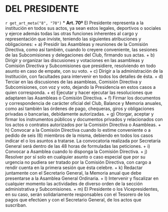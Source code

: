 # DEL PRESIDENTE {#cap8}

`r get_art_meta("8", "70")`
* **Art. 70º**
El Presidente representa a la institución en todos sus actos, ya sean estos legales, deportivos o sociales y ejerce además todas las otras funciones inherentes al cargo y representación que inviste, teniendo las siguientes atribuciones y obligaciones:
    + a) Presidir las Asambleas y reuniones de la Comisión Directiva, como así también, cuando lo creyere conveniente, las sesiones de las Subcomisiones y delegaciones del Club, firmando sus actas.
    + b) Dirigir y organizar las discusiones y votaciones en las asambleas y Comisión Directiva y Subcomisiones que presidiere, resolviendo en todo asunto en caso de empate, con su voto.
    + c) Dirigir a la administración de la Institución, con facultades para intervenir en todos los detalles de ésta.
    + d) Terciar en las discusiones de las asambleas, Comisión Directiva y Subcomisiones, con voz y voto, dejando la Presidencia en estos casos a quien corresponda.
    + e) Ejecutar y hacer ejecutar las resoluciones que adaptaren las Asambleas o Comisión Directiva.
    + f) Firmar los documentos y correspondencia de carácter oficial del Club, Balance y Memoria anuales, como así también las órdenes de pago, chequeras, giros y obligaciones privadas o bancarias, debidamente autorizadas.
    + g) Otorgar, aceptar y firmar los instrumentos públicos y documentos privados y relacionados con los actos o contratos autorizados por la Comisión Directiva o Asambleas.
    + h) Convocar a la Comisión Directiva cuando lo estime conveniente o a pedido de seis (6) miembros de la misma, debiendo en todos los casos indicar el o los asuntos a tratarse. La convocatoria realizada por Secretaría General será dentro de las 48 horas de formuladas las peticiones.
    + i) Convocar a Asamblea cuando lo disponga la Comisión Directiva.
    + j) Resolver por sí solo en cualquier asunto o caso especial que por su urgencia no pudiera ser tratado por la Comisión Directiva, con cargo a rendir cuenta en la primera sesión que ésta celebre.
    + k) Redactar juntamente con el Secretario General, la Memoria anual que debe presentarse a la Asamblea General Ordinaria.
    + l) Intervenir y fiscalizar en cualquier momento las actividades de diverso orden de la sección administrativa y Subcomisiones.
    + m) El Presidente o los Vicepresidentes, en su caso, serán solidariamente responsables con el Tesorero de los pagos que efectúen y con el Secretario General, de los actos que suscriban.
